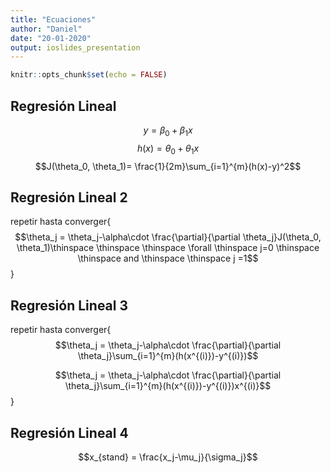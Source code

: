 ```yaml
---
title: "Ecuaciones"
author: "Daniel"
date: "20-01-2020"
output: ioslides_presentation
---
```


```r
knitr::opts_chunk$set(echo = FALSE)
```

## Regresión Lineal

$$y = \beta _0+\beta_1x$$
$$h(x) = \theta_0+\theta_1x$$
$$J(\theta_0, \theta_1)= \frac{1}{2m}\sum_{i=1}^{m}(h(x)-y)^2$$

## Regresión Lineal 2
repetir hasta converger{
$$\theta_j = \theta_j-\alpha\cdot \frac{\partial}{\partial \theta_j}J(\theta_0, \theta_1)\thinspace \thinspace \thinspace \forall \thinspace  j=0 \thinspace \thinspace  and \thinspace  \thinspace  j =1$$
}


## Regresión Lineal 3

repetir hasta converger{
$$\theta_j = \theta_j-\alpha\cdot \frac{\partial}{\partial \theta_j}\sum_{i=1}^{m}(h(x^{(i)})-y^{(i)})$$

$$\theta_j = \theta_j-\alpha\cdot \frac{\partial}{\partial \theta_j}\sum_{i=1}^{m}(h(x^{(i)})-y^{(i)})x^{(i)}$$
}

## Regresión Lineal 4

$$x_{stand} = \frac{x_j-\mu_j}{\sigma_j}$$